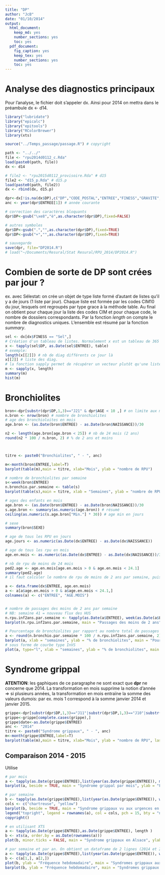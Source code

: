 ```yaml
---
title: "DP"
author: "JcB"
date: "01/10/2014"
output:
  html_document:
    keep_md: yes
    number_sections: yes
    toc: yes
  pdf_document:
    fig_caption: yes
    keep_tex: yes
    number_sections: yes
    toc: yes
---
```


Analyse des diagnostics principaux
=================================

Pour l'analyse, le fichier doit s'appeler dx. Ainsi pour 2014 on mettra dans le préambule dx <- d14.

```r
library("lubridate")
library("epicalc")
library("epitools")
library("RColorBrewer")
library(xts)

source("../Temps_passage/passage.R") # copyright

```


```r

path <- "../../"
file <- "rpu2014d0112_c.Rda"
load(paste0(path, file))
dx <- d14

# file2 <- "rpu2015d0112_provisoire.Rda" # d15
file2 <- "d15_p.Rda" # d15.p
load(paste0(path, file2)) 
dx <- rbind(dx, d15.p)

dpr<-dx[!is.na(dx$DP),c("DP","CODE_POSTAL","ENTREE","FINESS","GRAVITE","ORIENTATION","MODE_SORTIE","AGE","SEXE","TRANSPORT","DESTINATION", "NAISSANCE")]
anc <- year(dpr$ENTREE[1]) # année courante

# correction des caractères bloquants
dpr$DP<-gsub("\xe8","è",as.character(dpr$DP),fixed=FALSE)

# autres symboles
dpr$DP<-gsub(".","",as.character(dpr$DP),fixed=TRUE)
dpr$DP<-gsub("+","",as.character(dpr$DP),fixed=TRUE)

# sauvegarde
save(dpr, file="DP2014.R")
# load("~/Documents/Resural/Stat Resural/RPU_2014/DP2014.R")
```

Combien de sorte de DP sont crées par jour ?
============================================

ex. avec Sélestat: on crée un objet de type liste formé d'autant de listes qu'il y a de jours (1 liste par jour). Chaque liste est formée par les codes CIM10 du jour, lesquels ont regroupés par type grace à la méthode table. Au final on obtient pour chaque jour la liste des codes CIM et pour chaque code, le nombre de dossiiers correspondants. Par la fonction _length_ on compte le nombre de diagnostics uniques. L'ensemble est résumé par la fonction _summary_.

```r
sel <- dx[dx$FINESS == "Sel",]
# Création d'un tableau de listes. Normalement x est un tableau de 365 listes. Chaque liste est formée par les diag. du jour avec le décompte de chaque diag.
x <- tapply(sel$DP, as.Date(sel$ENTREE), table)
# exemple:
length(x[[2]]) # nb de diag différents ce jour là
x[[2]] # liste des diag.
# la fonction sapply permet de récupérer un vecteur plutôt qu'une liste.
m <- sapply(x, length)
summary(m)
hist(m)

```


Bronchiolites
=============

```r

bron<-dpr[substr(dpr$DP,1,3)=="J21" & dpr$AGE < 10 ,] # on limite aux moins de 10 ans
n.bron <- nrow(bron) # nombre de bronchiolites
# age des bronchioloites en mois
age.bron <- (as.Date(bron$ENTREE) - as.Date(bron$NAISSANCE))/30

n2 <- length(age.bron[age.bron < 25]) # nb de 24 mois (2 ans)
round(n2 * 100 / n.bron, 2) # % de 2 ans et moins



titre <- paste0("Bronchiolites", " - ", anc)

m<-month(bron$ENTREE,label=T)
barplot(table(m),main = titre, xlab="Mois", ylab = "nombre de RPU")

# nombre de bronchiolites par semaine
s<-week(bron$ENTREE)
n.bronchio.par.semaine <- table(s)
barplot(table(s),main = titre, xlab = "Semaines", ylab = "nombre de RPU", las = 2, cex.names = 0.8)

# ages des enfants en mois
age.bron <- (as.Date(bron$ENTREE) - as.Date(bron$NAISSANCE))/30
s.age.bron <- summary(as.numeric(age.bron)) # résumé
ceiling(as.numeric(s.age.bron["Min."] * 30)) # age min en jours

# sexe
summary(bron$SEXE)

# age de tous les RPU en jours
age.jours <- as.numeric(as.Date(dx$ENTREE) - as.Date(dx$NAISSANCE))

# age de tous les rpu en mois
age.en.mois <- as.numeric(as.Date(dx$ENTREE) - as.Date(dx$NAISSANCE))/30

# nb de rpu de moins de 24 mois
ped2.age <- age.en.mois[age.en.mois > 0 & age.en.mois < 24.1]
summary(ped2.age)
# il faut calculer le nombre de rpu de moins de 2 ans par semaine, puis voir ce que les bronchiolites représentent en %

a <- data.frame(dx$ENTREE, age.en.mois)
a <- a[a$age.en.mois > 0 & a$age.en.mois < 24.1,]
colnames(a) <- c("ENTREE", "AGE.MOIS")


# nombre de passages des moins de 2 ans par semaine
# NB: semaine 41 = nouveau flux des HUS
n.rpu.inf2ans.par.semaine <- tapply(as.Date(a$ENTREE), week(as.Date(a$ENTREE)), length)
barplot(n.rpu.inf2ans.par.semaine, main = "Passages des moins de 2 ans", ylab = "nombre de RPU", xlab = "semaines")

# Pourcentage de bronchiolites par rapport au nombre total de passages d'enfants de moins de 24 mois
a <- round(n.bronchio.par.semaine * 100 / n.rpu.inf2ans.par.semaine, 2)
barplot(a, xlab = "semaines", ylab = "% de bronchiolites", main = "Pourcentage de bronchiolites par rapport au nombre total de passages\n d'enfants de moins de 24 mois")
# sous forme de courbe type InVS
plot(a, type="l", xlab = "semaines", ylab = "% de bronchiolites", main = "Proportion de bronchiolites parmi le total de passages\n chez les enfants de moins de 24 mois")

```

Syndrome grippal
================

__ATENTION__: les gaphiques de ce paragraphe ne sont exact que __dpr__ ne concerne que 2014. La transformation en mois supprime la notion d'année => si plusieurs années, la transformation en mois entraïne la somme des valeurs dumois: par ex. mois 1 correspond à la somme janvier 2014 et janvier 2015.

```r
grippe<-dpr[substr(dpr$DP,1,3)=="J11"|substr(dpr$DP,1,3)=="J10"|substr(dpr$DP,1,3)=="J09", c("DP","ENTREE")]
grippe<-grippe[complete.cases(grippe),]
grippe$date<-as.Date(grippe$ENTREE)
anc <- "2014"
titre <- paste0("Syndrome grippaux", " - ", anc)
m<-month(grippe$ENTREE,label=T)
barplot(table(m),main = titre, xlab="Mois", ylab = "nombre de RPU", las = 2)
```

Comparaison 2014 - 2015
-----------------------
Utilise 
```r

# par mois
a <- tapply(as.Date(grippe$ENTREE),list(year(as.Date(grippe$ENTREE)), month(as.Date(grippe$ENTREE))), length )
barplot(a, beside = TRUE, main = "Syndrome grippal par mois", ylab = "Fréquence")

# par semaine
b <- tapply(as.Date(grippe$ENTREE),list(year(as.Date(grippe$ENTREE)), week(as.Date(grippe$ENTREE))), length )
cols <- c("chartreuse", "yellow")
barplot(b, beside = TRUE, main = "Syndrome grippaux vu aux urgences en Alsace", ylab = "Fréquence hebdomadaire", las = 2, cex.names = 0.8, col = cols, xlab = "semaines")
legend("topright", legend = rownames(a), col = cols, pch = 15, bty = "n")
copyright()

# en utilisant XTS
a <- tapply(as.Date(grippe$ENTREE),as.Date(grippe$ENTREE), length )
b <- xts(a, order.by = as.Date(rownames(a)))
plot(b, minor.ticks = FALSE, main = "Syndrome grippaux en Alsace", ylab = "Fréquence quotidienne")

# par semaine et par an. On obtient un dataframe de 2 lignes (2014 et 2015). Les 2 lignes sont mises bout à bout pour être barplottées.
a <- tapply(as.Date(grippe$ENTREE),list(year(as.Date(grippe$ENTREE)), week(as.Date(grippe$ENTREE))), length )
b <- c(a[1,], a[2,])
plot(b, ylab = "Fréquence hebdomadaire", main = "Syndromes grippaux aux SU d'Alsace", type = "l")
barplot(b, ylab = "Fréquence hebdomadaire", main = "Syndromes grippaux hebdomadaires aux SU d'Alsace", sub = "2014 - 2015")

```



